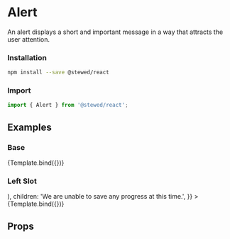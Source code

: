 
<Meta title="Components/Alert" component={Alert} />

# Alert

An alert displays a short and important message in a way that attracts the user attention.

### Installation

```bash
npm install --save @stewed/react
```

### Import

```js
import { Alert } from '@stewed/react';
```

## Examples


### Base

<Canvas>
    <Story
        name="Base"
        args={{
            skin: 'info',
            title: 'Are you absolutely sure?',
            children:
                'This action cannot be undone. This will permanently delete your account and remove your data from our servers.',
        }}
    >
        {Template.bind({})}
    </Story>
</Canvas>

### Left Slot

<Canvas>
    <Story
        name="Left Slot"
        args={{
            skin: 'warning',
            title: 'Cannot connect to the database',
            leftSlot: (
                <svg
                    xmlns="http://www.w3.org/2000/svg"
                    fill="none"
                    viewBox="0 0 24 24"
                    strokeWidth={1.5}
                    stroke="currentColor"
                    width={24}
                >
                    <path
                        strokeLinecap="round"
                        strokeLinejoin="round"
                        d="M12 9v3.75m-9.303 3.376c-.866 1.5.217 3.374 1.948 3.374h14.71c1.73 0 2.813-1.874 1.948-3.374L13.949 3.378c-.866-1.5-3.032-1.5-3.898 0L2.697 16.126zM12 15.75h.007v.008H12v-.008z"
                    />
                </svg>
            ),
            children:
                'We are unable to save any progress at this time.',
        }}
    >
        {Template.bind({})}
    </Story>
</Canvas>

## Props

<ArgsTable of={Alert} />
